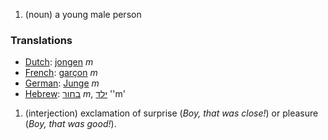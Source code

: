 #(noun) a young male person

===Translations===
*[[Dutch]]: [[jongen]] ''m''
*[[French]]: [[garçon]] ''m''
*[[German]]: [[Junge]] ''m''
*[[Hebrew]]: [[בחור]] ''m'', [[ילד]] ''m'

#(interjection) exclamation of surprise (''Boy, that was close!'') or pleasure (''Boy, that was good!'').